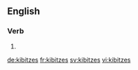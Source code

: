 ==English==

===Verb===
{{head|en|verb form}}

# {{en-third-person singular of|kibitz}}

[[de:kibitzes]]
[[fr:kibitzes]]
[[sv:kibitzes]]
[[vi:kibitzes]]